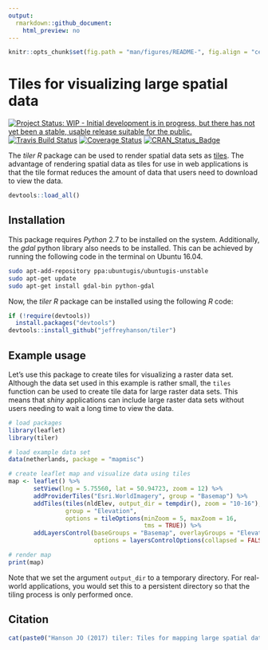 ```yaml
---
output:
  rmarkdown::github_document:
    html_preview: no
---
```


```r
knitr::opts_chunk$set(fig.path = "man/figures/README-", fig.align = "center")
```

<!--- README.md is generated from README.Rmd. Please edit that file -->

# Tiles for visualizing large spatial data

[![Project Status: WIP - Initial development is in progress, but there has not yet been a stable, usable release suitable for the public.](http://www.repostatus.org/badges/latest/wip.svg)](http://www.repostatus.org/#wip)
[![Travis Build Status](https://img.shields.io/travis/jeffreyhanson/tiler/master.svg?label=build)](https://travis-ci.org/jeffreyhanson/tiler)
[![Coverage Status](https://codecov.io/github/jeffreyhanson/tiler/coverage.svg?branch=master)](https://codecov.io/github/jeffreyhanson/tler?branch=master)
[![CRAN_Status_Badge](http://www.r-pkg.org/badges/version/tiler)](https://CRAN.R-project.org/package=tiler)

The _tiler R_ package can be used to render spatial data sets as [tiles](https://en.wikipedia.org/wiki/Tile_Map_Service). The advantage of rendering spatial data as tiles for use in web applications is that the tile format reduces the amount of data that users need to download to view the data.

```r
devtools::load_all()
```

## Installation

This package requires _Python_ 2.7 to be installed on the system. Additionally, the _gdal_ python library also needs to be installed. This can be achieved by running the following code in the terminal on Ubuntu 16.04.

```bash
sudo apt-add-repository ppa:ubuntugis/ubuntugis-unstable
sudo apt-get update
sudo apt-get install gdal-bin python-gdal
```

Now, the _tiler R_ package can be installed using the following _R_ code:

```r
if (!require(devtools))
  install.packages("devtools")
devtools::install_github("jeffreyhanson/tiler")
```

## Example usage

Let's use this package to create tiles for visualizing a raster data set. Although the data set used in this example is rather small, the `tiles` function can be used to create tile data for large raster data sets. This means that _shiny_ applications can include large raster data sets without users needing to wait a long time to view the data.

```r
# load packages
library(leaflet)
library(tiler)

# load example data set
data(netherlands, package = "mapmisc")

# create leaflet map and visualize data using tiles
map <- leaflet() %>%
       setView(lng = 5.75560, lat = 50.94723, zoom = 12) %>%
       addProviderTiles("Esri.WorldImagery", group = "Basemap") %>%
       addTiles(tiles(nldElev, output_dir = tempdir(), zoom = "10-16"),
                group = "Elevation",
                options = tileOptions(minZoom = 5, maxZoom = 16,
                                      tms = TRUE)) %>%
       addLayersControl(baseGroups = "Basemap", overlayGroups = "Elevation",
                        options = layersControlOptions(collapsed = FALSE))

# render map
print(map)
```

Note that we set the argument `output_dir` to a temporary directory. For real-world applications, you would set this to a persistent directory so that the tiling process is only performed once.

## Citation

```r
cat(paste0("Hanson JO (2017) tiler: Tiles for mapping large spatial data. R package version ", packageDescription("tiler")$Version,". https://github.com/jeffreyhanson/tiler.\n"))
```
